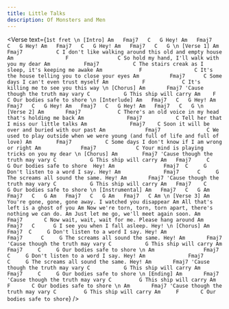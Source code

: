 ```yaml
---
title: Little Talks
description: Of Monsters and Men
---
```



<Verse
  text={`
1st fret
\n
[Intro]
Am   Fmaj7   C   G
                 Hey!
Am   Fmaj7   C   G
                 Hey!
Am   Fmaj7   C   G
                 Hey!
Am   Fmaj7   C   G
\n
[Verse 1]
Am               Fmaj7           C
I don't like walking around this old and empty house
    Am                 F                C
So hold my hand, I'll walk with you my dear
     Am           Fmaj7           C
The stairs creak as I sleep, it's keeping me awake
          Am            F                 C
It's the house telling you to close your eyes
Am          Fmaj7      C
Some days I can't even trust myself
       Am           F            C
It's killing me to see you this way
\n
[Chorus]
                   Am       Fmaj7
'Cause though the truth may vary
    C           G
This ship will carry
      Am    F        C
Our bodies safe to shore
\n
[Interlude]
Am   Fmaj7   C   G
                 Hey!
Am   Fmaj7   C   G
                 Hey!
Am   Fmaj7   C   G
                 Hey!
Am   Fmaj7   C   G
\n
[Verse 2]
            Am       Fmaj7            C
There's an old voice in my head that's holding me back
Am              Fmaj7           C
Tell her that I miss our little talks
Am              Fmaj7    C
Soon it will be over and buried with our past
    Am             Fmaj7               C
We used to play outside when we were young (and full of life and full of love)
Am        Fmaj7           C
Some days I don't know if I am wrong or right
      Am             Fmaj7             C
Your mind is playing tricks on you my dear
\n
[Chorus]
                   Am        Fmaj7
'Cause though the truth may vary
    C           G
This ship will carry
      Am   Fmaj7     C     G
Our bodies safe to shore  Hey!
Am                Fmaj7  C     G
Don't listen to a word I say. Hey!
Am              Fmaj7      C     G
The screams all sound the same. Hey!
                   Am       Fmaj7
'Cause though the truth may vary
    C           G
This ship will carry
      Am   Fmaj7    C     G
Our bodies safe to shore
\n
[Instrumental]
Am   Fmaj7   C   G
Am   Fmaj7   C   G
Am   Fmaj7   C   G
Am   Fmaj7   C
Am
\n
[Verse 3]
Am
You're gone, gone, gone away. I watched you disappear
Am
All that's left is a ghost of you
           Am
Now we're torn, torn, torn apart, there's nothing we can do.
     Am
Just let me go, we'll meet again soon.
    Am          Fmaj7       C
Now wait, wait, wait for me. Please hang around
  Am            Fmaj7   C      G
I see you when I fall asleep. Hey!
\n
[Chorus]
Am                Fmaj7  C     G
Don't listen to a word I say. Hey!
Am              Fmaj7      C     G
The screams all sound the same. Hey!
                   Am       Fmaj7
'Cause though the truth may vary
    C           G
This ship will carry
      Am   Fmaj7     C     G
Our bodies safe to shore
\n
Am                Fmaj7  C     G
Don't listen to a word I say. Hey!
Am              Fmaj7      C     G
The screams all sound the same. Hey!
                   Am       Fmaj7
'Cause though the truth may vary
    C           G
This ship will carry
      Am   Fmaj7     C     G
Our bodies safe to shore
\n
[Ending]
                   Am       Fmaj7
'Cause though the truth may vary
       C         G
This ship will carry
      Am     F       C
Our bodies safe to shore
\n
                   Am       Fmaj7
'Cause though the truth may vary
       C         G
This ship will carry
      Am     F       C
Our bodies safe to shore
`}
/>
